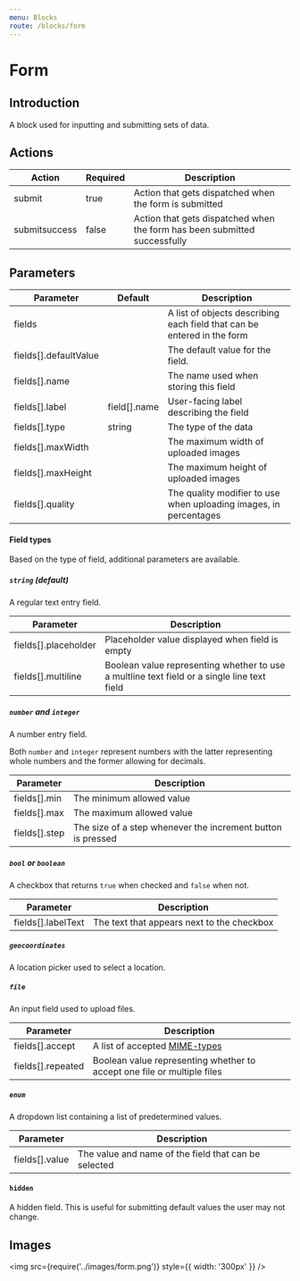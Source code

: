 ```yaml
---
menu: Blocks
route: /blocks/form
---
```


# Form

## Introduction

A block used for inputting and submitting sets of data.

## Actions

| Action        | Required | Description                                                               |
| ------------- | -------- | ------------------------------------------------------------------------- |
| submit        | true     | Action that gets dispatched when the form is submitted                    |
| submitsuccess | false    | Action that gets dispatched when the form has been submitted successfully |

## Parameters

| Parameter             | Default      | Description                                                             |
| --------------------- | ------------ | ----------------------------------------------------------------------- |
| fields                |              | A list of objects describing each field that can be entered in the form |
| fields[].defaultValue |              | The default value for the field.                                        |
| fields[].name         |              | The name used when storing this field                                   |
| fields[].label        | field[].name | User-facing label describing the field                                  |
| fields[].type         | string       | The type of the data                                                    |
| fields[].maxWidth     |              | The maximum width of uploaded images                                    |
| fields[].maxHeight    |              | The maximum height of uploaded images                                   |
| fields[].quality      |              | The quality modifier to use when uploading images, in percentages       |

#### Field types

Based on the type of field, additional parameters are available.

##### `string` (default)

A regular text entry field.

| Parameter            | Description                                                                                 |
| -------------------- | ------------------------------------------------------------------------------------------- |
| fields[].placeholder | Placeholder value displayed when field is empty                                             |
| fields[].multiline   | Boolean value representing whether to use a multline text field or a single line text field |

##### `number` and `integer`

A number entry field.

Both `number` and `integer` represent numbers with the latter representing whole numbers and the
former allowing for decimals.

| Parameter     | Description                                                 |
| ------------- | ----------------------------------------------------------- |
| fields[].min  | The minimum allowed value                                   |
| fields[].max  | The maximum allowed value                                   |
| fields[].step | The size of a step whenever the increment button is pressed |

##### `bool` or `boolean`

A checkbox that returns `true` when checked and `false` when not.

| Parameter          | Description                                |
| ------------------ | ------------------------------------------ |
| fields[].labelText | The text that appears next to the checkbox |

##### `geocoordinates`

A location picker used to select a location.

##### `file`

An input field used to upload files.

| Parameter         | Description                                                                                                                              |
| ----------------- | ---------------------------------------------------------------------------------------------------------------------------------------- |
| fields[].accept   | A list of accepted [MIME-types](https://developer.mozilla.org/en-US/docs/Web/HTTP/Basics_of_HTTP/MIME_types/Complete_list_of_MIME_types) |
| fields[].repeated | Boolean value representing whether to accept one file or multiple files                                                                  |

##### `enum`

A dropdown list containing a list of predetermined values.

| Parameter      | Description                                          |
| -------------- | ---------------------------------------------------- |
| fields[].value | The value and name of the field that can be selected |

#### `hidden`

A hidden field. This is useful for submitting default values the user may not change.

## Images

<img src={require('../images/form.png')} style={{ width: '300px' }} />
